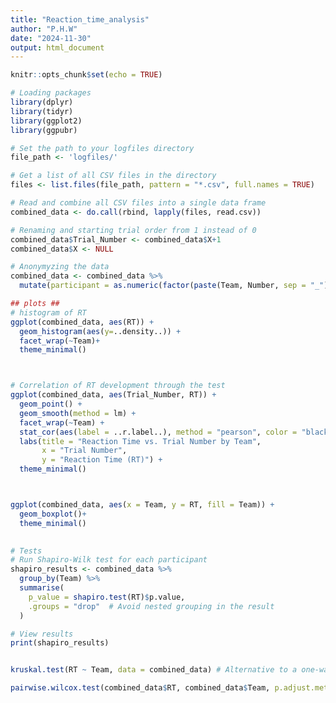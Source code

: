 ```yaml
---
title: "Reaction_time_analysis"
author: "P.H.W"
date: "2024-11-30"
output: html_document
---
```


```r
knitr::opts_chunk$set(echo = TRUE)

# Loading packages 
library(dplyr)
library(tidyr)
library(ggplot2)
library(ggpubr)

```

```r

# Set the path to your logfiles directory
file_path <- 'logfiles/'

# Get a list of all CSV files in the directory
files <- list.files(file_path, pattern = "*.csv", full.names = TRUE)

# Read and combine all CSV files into a single data frame
combined_data <- do.call(rbind, lapply(files, read.csv))


```


```r

# Renaming and starting trial order from 1 instead of 0
combined_data$Trial_Number <- combined_data$X+1
combined_data$X <- NULL

# Anonymyzing the data 
combined_data <- combined_data %>%
  mutate(participant = as.numeric(factor(paste(Team, Number, sep = "_")))) 


```

```r

## plots ##
# histogram of RT
ggplot(combined_data, aes(RT)) + 
  geom_histogram(aes(y=..density..)) +
  facet_wrap(~Team)+
  theme_minimal()



# Correlation of RT development through the test
ggplot(combined_data, aes(Trial_Number, RT)) + 
  geom_point() +
  geom_smooth(method = lm) + 
  facet_wrap(~Team) +
  stat_cor(aes(label = ..r.label..), method = "pearson", color = "black", size = 4) +  # Add correlation coefficient
  labs(title = "Reaction Time vs. Trial Number by Team",
       x = "Trial Number",
       y = "Reaction Time (RT)") +
  theme_minimal()



ggplot(combined_data, aes(x = Team, y = RT, fill = Team)) + 
  geom_boxplot()+
  theme_minimal()
  

```


```r

# Tests
# Run Shapiro-Wilk test for each participant
shapiro_results <- combined_data %>%
  group_by(Team) %>%
  summarise(
    p_value = shapiro.test(RT)$p.value,
    .groups = "drop"  # Avoid nested grouping in the result
  )

# View results
print(shapiro_results)


kruskal.test(RT ~ Team, data = combined_data) # Alternative to a one-way ANOVA

pairwise.wilcox.test(combined_data$RT, combined_data$Team, p.adjust.method = "bonferroni") # Post-hoc Pairwise Comparisons, with Bonferroni correction



```

